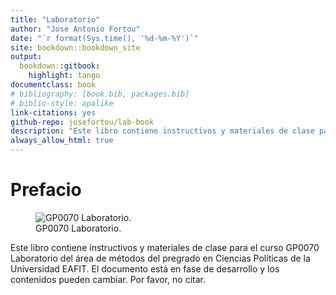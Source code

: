 ```yaml
--- 
title: "Laboratorio"
author: "Jose Antonio Fortou"
date: "`r format(Sys.time(), '%d-%m-%Y')`"
site: bookdown::bookdown_site
output: 
  bookdown::gitbook:
    highlight: tango
documentclass: book
# bibliography: [book.bib, packages.bib]
# biblio-style: apalike
link-citations: yes
github-repo: josefortou/lab-book
description: "Este libro contiene instructivos y materiales de clase para el curso GP0070 Laboratorio del área de métodos del pregrado en Ciencias Políticas de la Universidad EAFIT. El documento está en fase de desarrollo y los contenidos pueden cambiar. Por favor, no citar."
always_allow_html: true
---
```


# Prefacio

![GP0070 Laboratorio.](images/gp0070_img_nobanner.png)

Este libro contiene instructivos y materiales de clase para el curso GP0070 Laboratorio del área de métodos del pregrado en Ciencias Políticas de la Universidad EAFIT. El documento está en fase de desarrollo y los contenidos pueden cambiar. Por favor, no citar.
